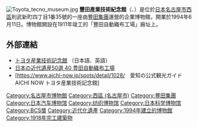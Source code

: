 [[File:Toyota_tecno_museum.jpg|thumb]]
'''豐田產業技術紀念館'''（{{lang-ja|トヨタ産業技術記念館，とよたさんぎょうぎじゅつきねんかん}}、{{lang-en|TOYOTA Commemorative Museum of Industry and Technology}}）是位於[[日本|日本]][[名古屋市|名古屋市]][[西區_(名古屋市)|西區]]則武新町四丁目1番35號的一座由[[豐田集團|豐田集團]]運營的企業博物館，開業於1994年6月11日。博物館開設在1911年竣工的「豐田自動織布工場」廠址上。
== 外部連結 ==
{{Commonscat}}
* [http://www.tcmit.org/ トヨタ産業技術記念館] {{Wayback|url=http://www.tcmit.org/ |date=20210418152755 }}（日本語、英語）
* [http://www.adnet.jp/nikkei/kindai/40/ 日本の近代遺産50選 40 豊田自動織布工場] {{Wayback|url=http://www.adnet.jp/nikkei/kindai/40/ |date=20160305120931 }}
* [https://www.aichi-now.jp/spots/detail/1028/　愛知の公式観光ガイド AICHI NOW トヨタ産業技術記念館] {{Wayback|url=https://www.aichi-now.jp/spots/detail/1028/ |date=20180816062155 }}

[[Category:名古屋市博物館|Category:名古屋市博物館]]
[[Category:西區_(名古屋市)|Category:西區 (名古屋市)]]
[[Category:豐田集團|Category:豐田集團]]
[[Category:日本汽车博物馆|Category:日本汽车博物馆]]
[[Category:纺织博物馆|Category:纺织博物馆]]
[[Category:日本科学博物馆|Category:日本科学博物馆]]
[[Category:BCS獎|Category:BCS獎]]
[[Category:近代化遺產|Category:近代化遺產]]
[[Category:1994年建立的博物館|Category:1994年建立的博物館]]
[[Category:1918年完工建築物|Category:1918年完工建築物]]